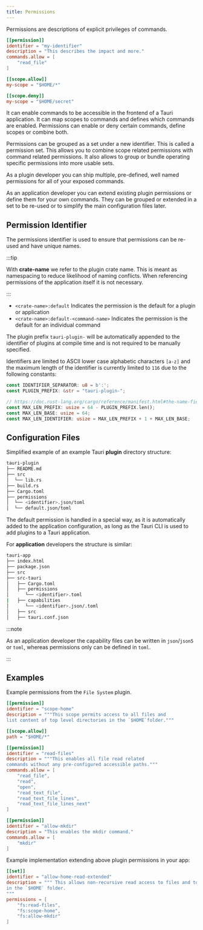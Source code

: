 ```yaml
---
title: Permissions
---
```


Permissions are descriptions of explicit privileges of commands.

```toml
[[permission]]
identifier = "my-identifier"
description = "This describes the impact and more."
commands.allow = [
    "read_file"
]

[[scope.allow]]
my-scope = "$HOME/*"

[[scope.deny]]
my-scope = "$HOME/secret"
```

It can enable commands to be accessible in the frontend of a Tauri application.
It can map scopes to commands and defines which commands are enabled.
Permissions can enable or deny certain commands, define scopes or combine both.

Permissions can be grouped as a set under a new identifier.
This is called a permission set. This allows you to combine scope related permissions
with command related permissions. It also allows to group or bundle operating
specific permissions into more usable sets.

As a plugin developer you can ship multiple, pre-defined, well named permissions
for all of your exposed commands.

As an application developer you can extend existing plugin permissions or
define them for your own commands.
They can be grouped or extended in a set to be re-used or to simplify the main
configuration files later.

## Permission Identifier

The permissions identifier is used to ensure that permissions can be re-used and have unique names.

:::tip

With **crate-name** we refer to the plugin crate name.
This is meant as namespacing to reduce likelihood of naming conflicts.
When referencing permissions of the application itself it is not necessary.

:::

- `<crate-name>:default` Indicates the permission is the default for a plugin or application
- `<crate-name>:default-<command-name>` Indicates the permission is the default for an individual command

The plugin prefix `tauri-plugin-` will be automatically appended to the identifier of plugins
at compile time and is not required to be manually specified.

Identifiers are limited to ASCII lower case alphabetic characters `[a-z]` and the maximum length 
of the identifier is currently limited to `116` due to the following constants:

```rust
const IDENTIFIER_SEPARATOR: u8 = b':';
const PLUGIN_PREFIX: &str = "tauri-plugin-";

// https://doc.rust-lang.org/cargo/reference/manifest.html#the-name-field
const MAX_LEN_PREFIX: usize = 64 - PLUGIN_PREFIX.len();
const MAX_LEN_BASE: usize = 64;
const MAX_LEN_IDENTIFIER: usize = MAX_LEN_PREFIX + 1 + MAX_LEN_BASE;
```

## Configuration Files

Simplified example of an example Tauri __plugin__ directory structure:

```sh
tauri-plugin
├── README.md
├── src
│  └── lib.rs
├── build.rs
├── Cargo.toml
├── permissions
│  └── <identifier>.json/toml
│  └── default.json/toml
```
The default permission is handled in a special way,
as it is automatically added to the application
configuration, as long as the Tauri CLI is used to
add plugins to a Tauri application.

For __application__ developers the structure is similar:

```sh
tauri-app
├── index.html
├── package.json
├── src
├── src-tauri
│   ├── Cargo.toml
│   ├── permissions
│      └── <identifier>.toml
|   ├── capabilities
│      └── <identifier>.json/.toml
│   ├── src
│   ├── tauri.conf.json
```

:::note

As an application developer the capability files can be written in `json`/`json5` or `toml`,
whereas permissions only can be defined in `toml`.

:::

## Examples 

Example permissions from the `File System` plugin.

```toml title="plugins/fs/permissions/autogenerated/base-directories/home.toml"
[[permission]]
identifier = "scope-home"
description = """This scope permits access to all files and
list content of top level directories in the `$HOME`folder."""

[[scope.allow]]
path = "$HOME/*"
```

```toml title="plugins/fs/permissions/read-files.toml"
[[permission]]
identifier = "read-files"
description = """This enables all file read related
commands without any pre-configured accessible paths."""
commands.allow = [
    "read_file",
    "read",
    "open",
    "read_text_file",
    "read_text_file_lines",
    "read_text_file_lines_next"
]
```

```toml title="plugins/fs/permissions/autogenerated/commands/mkdir.toml"
[[permission]]
identifier = "allow-mkdir"
description = "This enables the mkdir command."
commands.allow = [
    "mkdir"
]
```

Example implementation extending above plugin permissions in your app:

```toml title="my-app/src-tauri/permissions/home-read-extends.toml"
[[set]]
identifier = "allow-home-read-extended"
description = """ This allows non-recursive read access to files and to create directories
in the `$HOME` folder.
"""
permissions = [
    "fs:read-files",
    "fs:scope-home",
    "fs:allow-mkdir"
]
```
